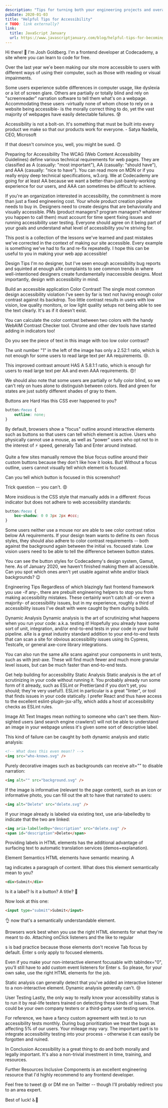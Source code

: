 ```yaml
---
description: "Tips for turning both your engineering projects and overall organization into an accessibility machine."
pubDate: 2020-01-03
title: "Helpful Tips for Accessibility"
# TODO: link externally?
link:
  title: JavaScript January
  url: https://www.javascriptjanuary.com/blog/helpful-tips-for-becoming-accessible
---
```


Hi there! 👋 I'm Josh Goldberg. I'm a frontend developer at Codecademy, a site where you can learn to code for free.

Over the last year we'e been making our site more accessible to users with different ways of using their computer, such as those with reading or visual impairments.

Some users experience subtle differences in computer usage, like dyslexia or a lot of screen glare. Others are partially or totally blind and rely on "screenreader" narration software to tell them what's on a webpage. Accommodating these users -virtually none of whom chose to rely on a website being accessible- is the morally correct thing to do, yet the vast majority of webpages have easily detectable failures. 😰

Accessibility is not a bolt-on. It's something that must be built into every product we make so that our products work for everyone. - Satya Nadella, CEO, Microsoft

If that doesn't convince you, well, you might be sued. 🙃

Preparing for Accessibility
The WCAG (Web Content Accessibility Guidelines) define various technical requirements for web pages. They are classified as A (casually: "most important"), AA (casually: "should have"), and AAA (casually: "nice to have"). You can read more on MDN or if you really enjoy deep technical specifications, w3.org. We at Codecademy are going for at least AA because we want a better-than-just-barely-working experience for our users, and AAA can sometimes be difficult to achieve.

If you're an organization interested in accessibility, the commitment is more than just a fixed engineering cost. Your whole product creation pipeline needs to buy in. Designers need to create designs that are behaviorally and visually accessible. PMs (product managers? program managers? whatever you happen to call them) must account for time spent fixing issues and running accessibility user testing. Everyone should agree on it being part of your goals and understand what level of accessibility you're striving for.

This post is a collection of the lessons we've learned and past mistakes we've corrected in the context of making our site accessible. Every example is something we've had to fix and re-fix repeatedly. I hope this can be useful to you in making your web app accessible!

Design Tips
I'm no designer, but I've seen enough accessibility bug reports and squinted at enough aXe complaints to see common trends in where well-intentioned designers create fundamentally inaccessible designs. Most importantly, design with accessibility in mind.

Build an accessible application
Color Contrast!
The single most common design accessibility violation I've seen by far is text not having enough color contrast against its backdrop. Too little contrast results in users with low vision, low quality monitors, or low light quality setups not being able to see the text clearly. It's as if it doesn't exist.

You can calculate the color contrast between two colors with the handy WebAIM Contrast Checker tool. Chrome and other dev tools have started adding in indicators too!

Do you see the piece of text in this image with too low color contrast?

The unit number "1" in the left of the image has only a 2.52:1 ratio, which is not enough for some users to read large text per AA requirements. 😢.

This improved contrast amount HAS A 5.8.1:1 ratio, which is enough for users to read large text per AA and even AAA requirements. 😍!

We should also note that some users are partially or fully color blind, so we can't rely on hues alone to distinguish between colors. Red and green for states are just subtly different shades of gray to them.

Buttons are Hard
Has this CSS ever happened to you?

```css
button:focus {
	outline: none;
}
```

By default, browsers show a "focus" outline around interactive elements such as buttons so that users can tell which element is active. Users who physically cannot use a mouse, as well as "power" users who opt not to in the interest of ⚡ speed, generally Tab and Enter around instead.

Quite a few sites manually remove the blue focus outline around their custom buttons because they don't like how it looks. But! Without a focus outline, users cannot visually tell which element is focused.

Can you tell which button is focused in this screenshot?

Trick question -- you can't. 😡

More insidious is the CSS style that manually adds in a different :focus indicator but does not adhere to web accessibility standards:

```css
button:focus {
	box-shadow: 0 0 3px 2px #ccc;
}
```

Some users neither use a mouse nor are able to see color contrast ratios below AA requirements. If your design team wants to define its own :focus styles, they should also adhere to color contrast requirements -- both against the background again between the initial vs. focused state. Low vision users need to be able to tell the difference between button states.

You can see the button styles for Codecademy's design system, Gamut, here. As of January 2020, we haven't finished making them all accessible. Can you spot which ones aren't yet usable against white and/or black backgrounds? 😉

Engineering Tips
Regardless of which blazingly fast frontend framework you use -if any-, there are prebuilt engineering helpers to stop you from making accessibility mistakes. These certainly won't catch all -or even a majority- of accessibility issues, but in my experience, roughly a third of accessibility issues I've dealt with were caught by them during builds.

Dynamic Analysis
Dynamic analysis is the art of scrutinizing what happens when you run your code: a.k.a. testing it! Hopefully you already have some sort of unit, integration, and/or end-to-end tests in your code in your build pipeline. aXe is a great industry standard addition to your end-to-end tests that can scan a site for obvious accessibility issues using its Cypress, Testcafe, or general axe-core library integrations.

You can also run the same aXe scans against your components in unit tests, such as with jest-axe. These will find much fewer and much more granular level issues, but can be much faster than end-to-end tests.

Get help building for accessibility
Static Analysis
Static analysis is the art of scrutinizing in your code without running it. You probably already run some form of it already, such as ESLint or Prettier(and if you don't yet, you should; they're very useful!). ESLint in particular is a great "linter", or tool that finds issues in your code statically. I prefer React and thus have access to the excellent eslint-plugin-jsx-a11y, which adds a host of accessibility checks as ESLint rules.

Image Alt Text
Images mean nothing to someone who can't see them. Non-sighted users (and search engine crawlers!) will not be able to understand an image in your webpage unless it's given some sort of descriptive label.

This kind of failure can be caught by both dynamic analysis and static analysis:

```html
<!-- What does this even mean!? -->
<img src="who-knows.svg" />
```

Purely decorative images such as backgrounds can receive alt="" to disable narration:

```html
<img alt="" src="background.svg" />
```

If the image is informative (relevant to the page content), such as an icon or informative photo, you can fill out the alt to have that narrated to users:

```html
<img alt="Delete" src="delete.svg" />
```

If your image already is labeled via existing text, use aria-labelledby to indicate that the two are linked:

```html
<img aria-labelledby="description" src="delete.svg" />
<span id="description">Delete</span>
```

Providing labels in HTML elements has the additional advantage of surfacing text to automatic translation services (demos+explanation).

Element Semantics
HTML elements have semantic meaning. A <p> tag indicates a paragraph of content. What does this element semantically mean to you?

```html
<div>Submit</div>
```

Is it a label? Is it a button? A title? 🤷‍

Now look at this one:

```html
<input type="submit">Submit</input>
```

👌 now that's a semantically understandable element.

Browsers work best when you use the right HTML elements for what they're meant to do. Attaching onClick listeners and the like to regular <div>s is bad practice because those elements don't receive Tab focus by default. Enter s only apply to focused elements.

Even if you make your non-interactive element focusable with tabIndex="0", you'll still have to add custom event listeners for Enter s. So please, for your own sake, use the right HTML elements for the job.

Static analysis can generally detect that you've added an interactive listener to a non-interactive element. Dynamic analysis generally can't. 😢

User Testing
Lastly, the only way to really know your accessibility status is to run it by real-life testers trained on detecting these kinds of issues. That could be your own company testers or a third-party user testing service.

For reference, we have a fancy custom agreement with test.io to run accessibility tests monthly. During bug prioritization we treat the bugs as affecting 5% of our users. Your mileage may vary. The important part is to integrate accessibility testing into your process - otherwise it can easily be forgotten and ruined.

In Conclusion
Accessibility is a great thing to do and both morally and legally important. It's also a non-trivial investment in time, training, and resources.

Further Resources
Inclusive Components is an excellent engineering resource that I'd highly recommend to any frontend developer.

Feel free to tweet @ or DM me on Twitter -- though I'll probably redirect you to an area expert.

Best of luck! ♿🙌
